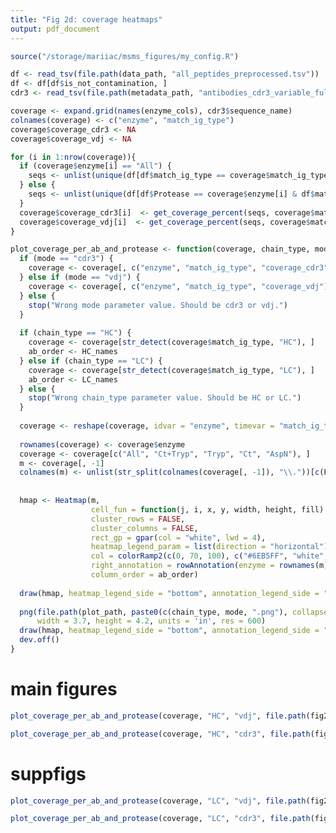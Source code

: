 ```yaml
---
title: "Fig 2d: coverage heatmaps"
output: pdf_document
---
```


```r
source("/storage/mariiac/msms_figures/my_config.R")
```

```r
df <- read_tsv(file.path(data_path, "all_peptides_preprocessed.tsv"))
df <- df[df$is_not_contamination, ]
cdr3 <- read_tsv(file.path(metadata_path, "antibodies_cdr3_variable_full.tsv"))
```


```r

coverage <- expand.grid(names(enzyme_cols), cdr3$sequence_name)
colnames(coverage) <- c("enzyme", "match_ig_type")
coverage$coverage_cdr3 <- NA
coverage$coverage_vdj <- NA

for (i in 1:nrow(coverage)){
  if (coverage$enzyme[i] == "All") {
    seqs <- unlist(unique(df[df$match_ig_type == coverage$match_ig_type[i], "Sequence"]))
  } else {
    seqs <- unlist(unique(df[df$Protease == coverage$enzyme[i] & df$match_ig_type == coverage$match_ig_type[i], "Sequence"]))
  }
  coverage$coverage_cdr3[i]  <- get_coverage_percent(seqs, coverage$match_ig_type[i], annotation=cdr3, mode="cdr3")
  coverage$coverage_vdj[i]  <- get_coverage_percent(seqs, coverage$match_ig_type[i], annotation=cdr3, mode="vdj")
}

```

```r
plot_coverage_per_ab_and_protease <- function(coverage, chain_type, mode, plot_path) {
  if (mode == "cdr3") {
    coverage <- coverage[, c("enzyme", "match_ig_type", "coverage_cdr3")]
  } else if (mode == "vdj") {
    coverage <- coverage[, c("enzyme", "match_ig_type", "coverage_vdj")]
  } else {
    stop("Wrong mode parameter value. Should be cdr3 or vdj.")
  }
  
  if (chain_type == "HC") {
    coverage <- coverage[str_detect(coverage$match_ig_type, "HC"), ]
    ab_order <- HC_names
  } else if (chain_type == "LC") {
    coverage <- coverage[str_detect(coverage$match_ig_type, "LC"), ]
    ab_order <- LC_names
  } else {
    stop("Wrong chain_type parameter value. Should be HC or LC.")
  }
  
  coverage <- reshape(coverage, idvar = "enzyme", timevar = "match_ig_type", direction = "wide")
  
  rownames(coverage) <- coverage$enzyme
  coverage <- coverage[c("All", "Ct+Tryp", "Tryp", "Ct", "AspN"), ]
  m <- coverage[, -1]
  colnames(m) <- unlist(str_split(colnames(coverage[, -1]), "\\."))[c(F, T)]
  
  
  hmap <- Heatmap(m, 
                  cell_fun = function(j, i, x, y, width, height, fill) {grid.text(sprintf("%.2f", m[i, j]), x, y, gp = gpar(fontsize = 9))}, 
                  cluster_rows = FALSE,
                  cluster_columns = FALSE,
                  rect_gp = gpar(col = "white", lwd = 4), 
                  heatmap_legend_param = list(direction = "horizontal"),
                  col = colorRamp2(c(0, 70, 100), c("#6EB5FF", "white", "#FFABAB")), 
                  right_annotation = rowAnnotation(enzyme = rownames(m), col = list(enzyme = enzyme_cols)), 
                  column_order = ab_order)
  
  draw(hmap, heatmap_legend_side = "bottom", annotation_legend_side = "bottom")
  
  png(file.path(plot_path, paste0(c(chain_type, mode, ".png"), collapse = "_")), 
      width = 3.7, height = 4.2, units = 'in', res = 600)
  draw(hmap, heatmap_legend_side = "bottom", annotation_legend_side = "bottom")
  dev.off()
}

```


# main figures

```r
plot_coverage_per_ab_and_protease(coverage, "HC", "vdj", file.path(fig2_path, "2d_coverage"))
```

```r
plot_coverage_per_ab_and_protease(coverage, "HC", "cdr3", file.path(fig2_path, "2d_coverage"))
```

# suppfigs

```r
plot_coverage_per_ab_and_protease(coverage, "LC", "vdj", file.path(fig2_path, "2d_coverage", "_suppfigs"))
```

```r
plot_coverage_per_ab_and_protease(coverage, "LC", "cdr3", file.path(fig2_path, "2d_coverage", "_suppfigs"))
```
